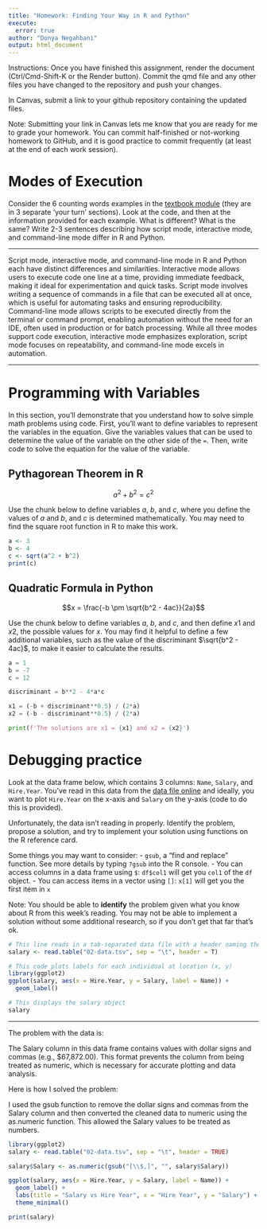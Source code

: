 ```yaml
---
title: "Homework: Finding Your Way in R and Python"
execute:
  error: true
author: "Donya Negahbani"
output: html_document
---
```


Instructions: Once you have finished this assignment, render the document (Ctrl/Cmd-Shift-K or the Render button). Commit the qmd file and any other files you have changed to the repository and push your changes.

In Canvas, submit a link to your github repository containing the updated files. 

Note: Submitting your link in Canvas lets me know that you are ready for me to grade your homework. You can commit half-finished or not-working homework to GitHub, and it is good practice to commit frequently (at least at the end of each work session). 

# Modes of Execution

Consider the 6 counting words examples in the [textbook module](https://srvanderplas.github.io/stat-computing-r-python/part-tools/04-scripts-notebooks.html#a-short-history-of-talking-to-computers) (they are in 3 separate 'your turn' sections). Look at the code, and then at the information provided for each example. What is different? What is the same? Write 2-3 sentences describing how script mode, interactive mode, and command-line mode differ in R and Python.

---

Script mode, interactive mode, and command-line mode in R and Python each have distinct differences and similarities. Interactive mode allows users to execute code one line at a time, providing immediate feedback, making it ideal for experimentation and quick tasks. Script mode involves writing a sequence of commands in a file that can be executed all at once, which is useful for automating tasks and ensuring reproducibility. Command-line mode allows scripts to be executed directly from the terminal or command prompt, enabling automation without the need for an IDE, often used in production or for batch processing. While all three modes support code execution, interactive mode emphasizes exploration, script mode focuses on repeatability, and command-line mode excels in automation.

---


# Programming with Variables

In this section, you'll demonstrate that you understand how to solve simple math problems using code. First, you'll want to define variables to represent the variables in the equation. Give the variables values that can be used to determine the value of the variable on the other side of the `=`. Then, write code to solve the equation for the value of the variable. 

## Pythagorean Theorem in R

$$a^2 + b^2 = c^2$$

Use the chunk below to define variables $a$, $b$, and $c$, where you define the values of $a$ and $b$, and $c$ is determined mathematically. You may need to find the square root function in R to make this work.

```r
a <- 3
b <- 4
c <- sqrt(a^2 + b^2)
print(c)

```

## Quadratic Formula in Python

$$x = \frac{-b \pm \sqrt{b^2 - 4ac}}{2a}$$

Use the chunk below to define variables $a$, $b$, and $c$, and then define $x1$ and $x2$, the possible values for $x$. You may find it helpful to define a few additional variables, such as the value of the discriminant $\sqrt{b^2 - 4ac}$, to make it easier to calculate the results. 

```python
a = 1
b = -7
c = 12

discriminant = b**2 - 4*a*c

x1 = (-b + discriminant**0.5) / (2*a)
x2 = (-b - discriminant**0.5) / (2*a)

print(f'The solutions are x1 = {x1} and x2 = {x2}')

```

# Debugging practice

Look at the data frame below, which contains 3 columns: `Name`, `Salary`, and `Hire.Year`. You've read in this data from the [data file online](https://github.com/unl-statistics/stat850/blob/main/homework/02-data.tsv) and ideally, you want to plot `Hire.Year` on the x-axis and `Salary` on the y-axis (code to do this is provided).

Unfortunately, the data isn't reading in properly. Identify the problem, propose a solution, and try to implement your solution using functions on the R reference card.

Some things you may want to consider: - `gsub`, a "find and replace" function. See more details by typing `?gsub` into the R console. - You can access columns in a data frame using `$`: `df$col1` will get you `col1` of the `df` object. - You can access items in a vector using `[]`: `x[1]` will get you the first item in `x`

Note: You should be able to **identify** the problem given what you know about R from this week's reading. You may not be able to implement a solution without some additional research, so if you don't get that far that's ok.

```r
# This line reads in a tab-separated data file with a header naming the columns
salary <- read.table("02-data.tsv", sep = "\t", header = T)

# This code plots labels for each individual at location (x, y)
library(ggplot2)
ggplot(salary, aes(x = Hire.Year, y = Salary, label = Name)) + 
  geom_label()

# This displays the salary object
salary
```

------------------------------------------------------------------------

The problem with the data is:

The Salary column in this data frame contains values with dollar signs and commas (e.g., $67,872.00). This format prevents the column from being treated as numeric, which is necessary for accurate plotting and data analysis.

Here is how I solved the problem:

I used the gsub function to remove the dollar signs and commas from the Salary column and then converted the cleaned data to numeric using the as.numeric function. This allowed the Salary values to be treated as numbers.

```r
library(ggplot2)
salary <- read.table("02-data.tsv", sep = "\t", header = TRUE)

salary$Salary <- as.numeric(gsub("[\\$,]", "", salary$Salary))

ggplot(salary, aes(x = Hire.Year, y = Salary, label = Name)) + 
  geom_label() +
  labs(title = "Salary vs Hire Year", x = "Hire Year", y = "Salary") +
  theme_minimal()

print(salary)

```
